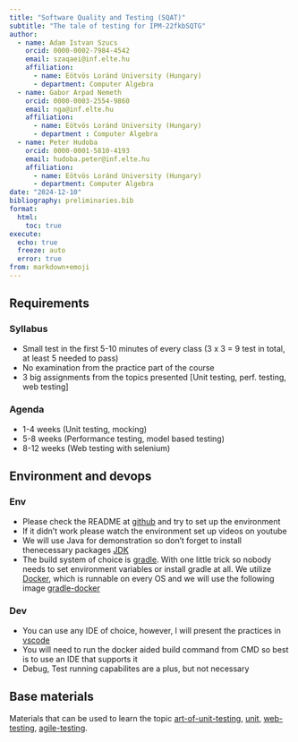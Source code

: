 ```yaml
---
title: "Software Quality and Testing (SQAT)"
subtitle: "The tale of testing for IPM-22fkbSQTG"
author:
  - name: Adam Istvan Szucs
    orcid: 0000-0002-7984-4542
    email: szaqaei@inf.elte.hu
    affiliation: 
      - name: Eötvös Loránd University (Hungary)
      - department: Computer Algebra
  - name: Gabor Arpad Nemeth
    orcid: 0000-0003-2554-9860
    email: nga@inf.elte.hu
    affiliation:
      - name: Eötvös Loránd University (Hungary)
      - department : Computer Algebra
  - name: Peter Hudoba
    orcid: 0000-0001-5810-4193
    email: hudoba.peter@inf.elte.hu
    affiliation:
      - name: Eötvös Loránd University (Hungary)
      - department: Computer Algebra
date: "2024-12-10"
bibliography: preliminaries.bib
format:
  html:
    toc: true
execute:
  echo: true
  freeze: auto
  error: true
from: markdown+emoji
---
```


## Requirements

### Syllabus
* Small test in the first 5-10 minutes of every class (3 x 3 = 9 test in total, at least 5 needed to pass)
* No examination from the practice part of the course
* 3 big assignments from the topics presented [Unit testing, perf. testing, web testing]

### Agenda
* 1-4 weeks (Unit testing, mocking)
* 5-8 weeks (Performance testing, model based testing)
* 8-12 weeks (Web testing with selenium)


## Environment and devops

### Env
* Please check the README at [github](https://github.com/JacksonFurrier/SQAT) and try to set up the environment
* If it didn't work please watch the environment set up videos on youtube
* We will use Java for demonstration so don't forget to install thenecessary packages [JDK](https://www.oracle.com/java/technologies/downloads/)
* The build system of choice is [gradle](https://docs.gradle.org/current/userguide/userguide.html). With one little trick so nobody needs to set environment variables or install gradle at all. We utilize [Docker](https://www.docker.com/), which is runnable on every OS and we will use the following image [gradle-docker](https://hub.docker.com/_/gradle)


### Dev

* You can use any IDE of choice, however, I will present the practices in [vscode](https://code.visualstudio.com/)
* You will need to run the docker aided build command from CMD so best is to use an IDE that supports it
* Debug, Test running capabilites are a plus, but not necessary


## Base materials

Materials that can be used to learn the topic [art-of-unit-testing](https://www.artofunittesting.com/), [unit](https://www.manning.com/books/unit-testing), [web-testing](https://www.amazon.com/Selenium-Testing-Cookbook-Gundecha-Unmesh/dp/1849515743), [agile-testing](https://www.amazon.com/Agile-Testing-Practical-Guide-Testers/dp/0321534468).